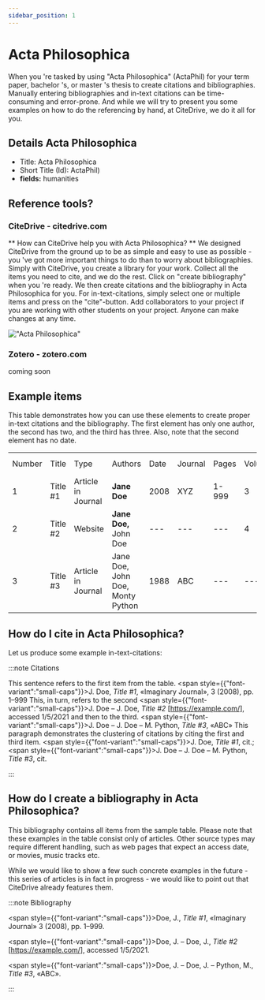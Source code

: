 ```yaml
---
sidebar_position: 1
---
```


# Acta Philosophica

When you 're tasked by using "Acta Philosophica" (ActaPhil) for your term paper, bachelor 's, or master 's thesis to create citations and bibliographies.
Manually entering bibliographies and in-text citations can be time-consuming and error-prone. And while we will try to present you some examples on how to do the referencing by hand, at CiteDrive, we do it all for you.

## Details  Acta Philosophica
* Title: Acta Philosophica
* Short Title (Id): ActaPhil)
* **fields:** humanities

## Reference tools?
### CiteDrive - citedrive.com
** How can CiteDrive help you with Acta Philosophica? **
We designed CiteDrive from the ground up to be as simple and easy to use as possible - you 've got more important things to do than to worry about bibliographies. Simply with CiteDrive, you create a library for your work. Collect all the items you need to cite, and we do the rest. Click on "create bibliography" when you 're ready. We then create citations and the bibliography in Acta Philosophica for you. For in-text-citations, simply select one or multiple items and press on the "cite"-button. Add collaborators to your project if you are working with other students on your project. Anyone can make changes at any time.


!["Acta Philosophica"](images/acta-philosophica.svg "Choose Acta Philosophica in the CiteDrive App")

### Zotero - zotero.com

coming soon

## Example items

This table demonstrates how you can use these elements to create proper in-text citations and the bibliography. The first element has only one author, the second has two, and the third has three. Also, note that the second element has no date.


<table>
  <tr>
   <td>Number
   </td>
   <td>Title
   </td>
   <td>Type
   </td>
   <td>Authors
   </td>
   <td>Date
   </td>
   <td>Journal
   </td>
   <td>Pages
   </td>
   <td>Volume
   </td>
   <td>Issue
   </td>
   <td>Access Date
   </td>
  </tr>
  <tr>
   <td>1
   </td>
   <td>Title #1
   </td>
   <td>Article in Journal
   </td>
   <td><strong>Jane Doe</strong>
   </td>
   <td>2008
   </td>
   <td>XYZ
   </td>
   <td>1-999
   </td>
   <td>3
   </td>
   <td>2
   </td>
   <td>--
   </td>
  </tr>
  <tr>
   <td>
2
   </td>
   <td>Title #2
   </td>
   <td>Website
   </td>
   <td><strong>Jane Doe, </strong>John Doe
   </td>
   <td>---
   </td>
   <td>---
   </td>
   <td>---
   </td>
   <td>4
   </td>
   <td>---
   </td>
   <td>2020-05-01
   </td>
  </tr>
  <tr>
   <td>3
   </td>
   <td>Title #3
   </td>
   <td>Article in Journal
   </td>
   <td>Jane Doe, John Doe, Monty Python
   </td>
   <td>1988
   </td>
   <td>ABC
   </td>
   <td>---
   </td>
   <td>---
   </td>
   <td>16
   </td>
   <td>---
   </td>
  </tr>
</table>



## How do I cite in  Acta Philosophica?

Let us produce some example in-text-citations:

:::note Citations


This sentence refers to the first item from the table. <span style={{"font-variant":"small-caps"}}>J. Doe</span>, <i>Title #1</i>, «Imaginary Journal», 3 (2008), pp. 1–999 This, in turn, refers to the second <span style={{"font-variant":"small-caps"}}>J. Doe – J. Doe</span>, <i>Title #2</i> [https://example.com/], accessed 1/5/2021
and then to the third.  <span style={{"font-variant":"small-caps"}}>J. Doe – J. Doe – M. Python</span>, <i>Title #3</i>, «ABC»
This paragraph demonstrates the clustering of citations by citing the first and third item. <span style={{"font-variant":"small-caps"}}>J. Doe</span>, <i>Title #1</i>, cit.; <span style={{"font-variant":"small-caps"}}>J. Doe – J. Doe – M. Python</span>, <i>Title #3</i>, cit.

:::

## How do I create a bibliography in Acta Philosophica?

This bibliography contains all items from the sample table. Please note that these examples in the table consist only of articles. Other source types may require different handling, such as web pages that expect an access date, or movies, music tracks etc.

While we would like to show a few such concrete examples in the future - this series of articles is in fact in progress - we would like to point out that CiteDrive already features them.

:::note Bibliography

<span style={{"font-variant":"small-caps"}}>Doe, J.</span>, <i>Title #1</i>, «Imaginary Journal» 3 (2008), pp. 1–999.

<span style={{"font-variant":"small-caps"}}>Doe, J. – Doe, J.</span>, <i>Title #2</i> [https://example.com/], accessed 1/5/2021.

<span style={{"font-variant":"small-caps"}}>Doe, J. – Doe, J. – Python, M.</span>, <i>Title #3</i>, «ABC».



:::


        